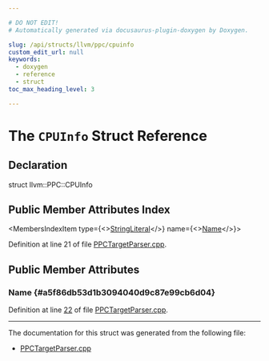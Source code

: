 ```yaml
---

# DO NOT EDIT!
# Automatically generated via docusaurus-plugin-doxygen by Doxygen.

slug: /api/structs/llvm/ppc/cpuinfo
custom_edit_url: null
keywords:
  - doxygen
  - reference
  - struct
toc_max_heading_level: 3

---
```





# The `CPUInfo` Struct Reference

<DoxygenPage pluginConfig={pluginConfig}>



## Declaration

<CodeBlock>struct llvm::PPC::CPUInfo</CodeBlock>

## Public Member Attributes Index

<MembersIndex>

<MembersIndexItem
  type={<><a href="/docs/api/classes/llvm/stringliteral">StringLiteral</a></>}
  name={<><a href="#a5f86db53d1b3094040d9c87e99cb6d04">Name</a></>}>
</MembersIndexItem>

</MembersIndex>


Definition at line 21 of file <a href="/docs/api/files/lib/lib/targetparser/ppctargetparser-cpp">PPCTargetParser.cpp</a>.

<SectionDefinition>

## Public Member Attributes

### Name {#a5f86db53d1b3094040d9c87e99cb6d04}

<MemberDefinition
  prototype="StringLiteral llvm::PPC::CPUInfo::Name">

Definition at line <a href="/docs/api/files/lib/lib/targetparser/ppctargetparser-cpp/#l00022">22</a> of file <a href="/docs/api/files/lib/lib/targetparser/ppctargetparser-cpp">PPCTargetParser.cpp</a>.
</MemberDefinition>

</SectionDefinition>

<hr/>

The documentation for this struct was generated from the following file:

<ul>
<li><a href="/docs/api/files/lib/lib/targetparser/ppctargetparser-cpp">PPCTargetParser.cpp</a></li>
</ul>

</DoxygenPage>
